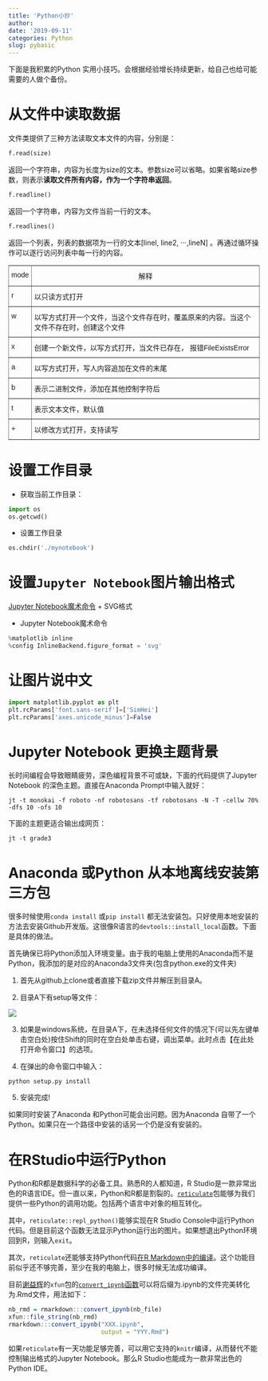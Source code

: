 ```yaml
---
title: 'Python小抄'
author: 
date: '2019-09-11'
categories: Python
slug: pybasic
---
```


下面是我积累的Python 实用小技巧。会根据经验增长持续更新，给自己也给可能需要的人做个备份。


# 从文件中读取数据

文件类提供了三种方法读取文本文件的内容，分别是：

```python
f.read(size)
```

返回一个字符串，内容为长度为size的文本。参数size可以省略。如果省略size参数，则表示**读取文件所有内容，作为一个字符串返回**。
```python
f.readline()
```

返回一个字符串，内容为文件当前一行的文本。

```python
f.readlines()
```
返回一个列表，列表的数据项为一行的文本[linel, line2, ···,lineN] 。再通过循环操作可以逐行访问列表中每一行的内容。

<center>
<table style="border-collapse:collapse;border-spacing:0" class="tg"><tr><th style="font-family:Arial, sans-serif;font-size:14px;font-weight:normal;padding:10px 5px;border-style:solid;border-width:1px;overflow:hidden;word-break:normal;border-color:inherit;text-align:center;vertical-align:top">mode </th><th style="font-family:Arial, sans-serif;font-size:14px;font-weight:normal;padding:10px 5px;border-style:solid;border-width:1px;overflow:hidden;word-break:normal;border-color:inherit;text-align:center;vertical-align:top">解释</th></tr><tr><td style="font-family:Arial, sans-serif;font-size:14px;padding:10px 5px;border-style:solid;border-width:1px;overflow:hidden;word-break:normal;border-color:inherit;text-align:left;vertical-align:top">r </td><td style="font-family:Arial, sans-serif;font-size:14px;padding:10px 5px;border-style:solid;border-width:1px;overflow:hidden;word-break:normal;border-color:inherit;text-align:left;vertical-align:top">以只读方式打开</td></tr><tr><td style="font-family:Arial, sans-serif;font-size:14px;padding:10px 5px;border-style:solid;border-width:1px;overflow:hidden;word-break:normal;border-color:inherit;text-align:left;vertical-align:top">w</td><td style="font-family:Arial, sans-serif;font-size:14px;padding:10px 5px;border-style:solid;border-width:1px;overflow:hidden;word-break:normal;border-color:inherit;text-align:left;vertical-align:top">以写方式打开一个文件，当这个文件存在时，覆盖原来的内容。当这个文件不存在时，创建这个文件</td></tr><tr><td style="font-family:Arial, sans-serif;font-size:14px;padding:10px 5px;border-style:solid;border-width:1px;overflow:hidden;word-break:normal;border-color:inherit;text-align:left;vertical-align:top">x</td><td style="font-family:Arial, sans-serif;font-size:14px;padding:10px 5px;border-style:solid;border-width:1px;overflow:hidden;word-break:normal;border-color:inherit;text-align:left;vertical-align:top">创建一个新文件，以写方式打开，当文件已存在， 报错FileExistsError</td></tr><tr><td style="font-family:Arial, sans-serif;font-size:14px;padding:10px 5px;border-style:solid;border-width:1px;overflow:hidden;word-break:normal;border-color:inherit;text-align:left;vertical-align:top">a </td><td style="font-family:Arial, sans-serif;font-size:14px;padding:10px 5px;border-style:solid;border-width:1px;overflow:hidden;word-break:normal;border-color:inherit;text-align:left;vertical-align:top">以写方式打开，写人内容追加在文件的末尾</td></tr><tr><td style="font-family:Arial, sans-serif;font-size:14px;padding:10px 5px;border-style:solid;border-width:1px;overflow:hidden;word-break:normal;border-color:inherit;text-align:left;vertical-align:top">b </td><td style="font-family:Arial, sans-serif;font-size:14px;padding:10px 5px;border-style:solid;border-width:1px;overflow:hidden;word-break:normal;border-color:inherit;text-align:left;vertical-align:top">表示二进制文件，添加在其他控制字符后</td></tr><tr><td style="font-family:Arial, sans-serif;font-size:14px;padding:10px 5px;border-style:solid;border-width:1px;overflow:hidden;word-break:normal;border-color:inherit;text-align:left;vertical-align:top">t</td><td style="font-family:Arial, sans-serif;font-size:14px;padding:10px 5px;border-style:solid;border-width:1px;overflow:hidden;word-break:normal;border-color:inherit;text-align:left;vertical-align:top">表示文本文件，默认值</td></tr><tr><td style="font-family:Arial, sans-serif;font-size:14px;padding:10px 5px;border-style:solid;border-width:1px;overflow:hidden;word-break:normal;border-color:inherit;text-align:left;vertical-align:top">+</td><td style="font-family:Arial, sans-serif;font-size:14px;padding:10px 5px;border-style:solid;border-width:1px;overflow:hidden;word-break:normal;border-color:inherit;text-align:left;vertical-align:top">以修改方式打开，支持读写</td></tr></table>
</center>

# 设置工作目录

+ 获取当前工作目录：
```python
import os
os.getcwd()    
```
+ 设置工作目录

```python
os.chdir('./mynotebook') 
```

# 设置`Jupyter Notebook`图片输出格式

[Jupyter Notebook魔术命令](http://blog.rexking6.top/2019/11/20/7%E4%B8%AAPython%E6%95%B0%E6%8D%AE%E5%88%86%E6%9E%90%E5%B7%A5%E5%85%B7/)
+ SVG格式

+ Jupyter Notebook魔术命令

```python
%matplotlib inline
%config InlineBackend.figure_format = 'svg'
```
# 让图片说中文

```python
import matplotlib.pyplot as plt
plt.rcParams['font.sans-serif']=['SimHei']
plt.rcParams['axes.unicode_minus']=False
```
# Jupyter Notebook 更换主题背景

长时间编程会导致眼睛疲劳，深色编程背景不可或缺，下面的代码提供了Jupyter Notebook 的深色主题。直接在Anaconda Prompt中输入就好：

```
jt -t monokai -f roboto -nf robotosans -tf robotosans -N -T -cellw 70% -dfs 10 -ofs 10
```
下面的主题更适合输出成网页：

```
jt -t grade3
```

# Anaconda 或Python 从本地离线安装第三方包

很多时候使用`conda install` 或`pip install` 都无法安装包。只好使用本地安装的方法去安装Github开发版。这很像R语言的`devtools::install_local`函数。下面是具体的做法。

首先确保已将Python添加入环境变量。由于我的电脑上使用的Anaconda而不是Python，我添加的是对应的Anaconda3文件夹(包含python.exe的文件夹)



1. 首先从github上clone或者直接下载zip文件并解压到目录A。

2. 目录A下有setup等文件：

![](https://img-blog.csdnimg.cn/20190124095012527.png)

3. 如果是windows系统，在目录A下，在未选择任何文件的情况下(可以先左键单击空白处)按住Shift的同时在空白处单击右键，调出菜单。此时点击【在此处打开命令窗口】的选项。

4. 在弹出的命令窗口中输入：

```
python setup.py install
```
5. 安装完成!

如果同时安装了Anaconda 和Python可能会出问题。因为Anaconda 自带了一个Python。如果只在一个路径中安装的话另一个仍是没有安装的。

# 在RStudio中运行Python

Python和R都是数据科学的必备工具。熟悉R的人都知道，R Studio是一款非常出色的R语言IDE。但一直以来，Python和R都是割裂的。[`reticulate`](https://rstudio.github.io/reticulate/)包能够为我们提供一些Python的调用功能。包括两个语言中对象的相互转化。

其中，`reticulate::repl_python()`能够实现在R Studio Console中运行Python代码。但是目前这个函数无法显示Python运行出的图片。如果想退出Python环境回到R，则输入`exit`。

其次，`reticulate`还能够支持Python代码[在R Markdown中的编译](https://rstudio.github.io/reticulate/#python-in-r-markdown)。这个功能目前似乎还不够完善，至少在我的电脑上，很多时候无法成功编译。

目前[谢益辉](https://yihui.org/cn/2019/07/hidden-gem/#comment-4698181689)的`xfun`包的[`convert_ipynb`函数](https://rmarkdown.rstudio.com/docs/reference/convert_ipynb.html)可以将后缀为.ipynb的文件完美转化为.Rmd文件，用法如下：

```r
nb_rmd = rmarkdown:::convert_ipynb(nb_file)
xfun::file_string(nb_rmd)
rmarkdown:::convert_ipynb("XXX.ipynb",
                          output = "YYY.Rmd")
```

如果`reticulate`有一天功能足够完善，可以用它支持的`knitr`编译，从而替代不能控制输出格式的Jupyter Notebook。那么R Studio也能成为一款非常出色的Python IDE。






